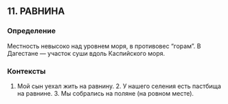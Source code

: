 ## 11. РАВНИНА
### Определение
Местность невысоко над уровнем моря, в противовес “горам”. В Дагестане — участок суши вдоль Каспийского моря.

### Контексты
1. Мой сын уехал жить на равнину. 2. У нашего селения есть пастбища на равнине. 3. Мы собрались на поляне (на ровном месте).

